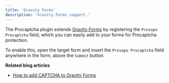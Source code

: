 ```yaml
---
title: 'Gravity Forms'
description: 'Gravity Forms support.'
---
```


The Procaptcha plugin extends [Gravity Forms](https://www.gravityforms.com/) by registering the `Prosopo Procaptcha` field, which you can easily add to your forms for Procaptcha protection.

To enable this, open the target form and insert the `Prosopo Procaptcha` field anywhere in the form, above the `Submit` button.

**Related blog articles**

* [How to add CAPTCHA to Gravity Forms](https://prosopo.io/wordpress/how-to-add-captcha-to-gravity-forms/)
